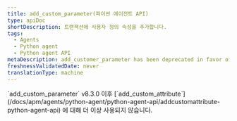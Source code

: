 ```yaml
---
title: add_custom_parameter(파이썬 에이전트 API)
type: apiDoc
shortDescription: 트랜잭션에 사용자 정의 속성을 추가합니다.
tags:
  - Agents
  - Python agent
  - Python agent API
metaDescription: add_customer_parameter has been deprecated in favor of add_customer_attribute.
freshnessValidatedDate: never
translationType: machine
---
```


<Callout variant="important">
  `add_custom_parameter` v8.3.0 이후 [`add_custom_attribute`](/docs/apm/agents/python-agent/python-agent-api/addcustomattribute-python-agent-api) 에 대해 더 이상 사용되지 않습니다.
</Callout>
